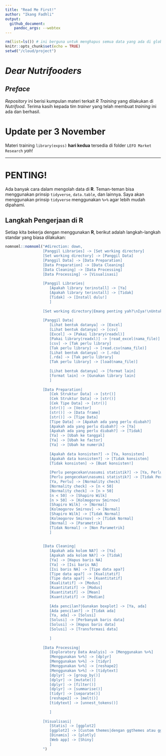 ```yaml
---
title: "Read Me First!"
author: "Ikang Fadhli"
output: 
  github_document:
    pandoc_args: --webtex
---
```


```r
rm(list=ls()) # ini berguna untuk menghapus semua data yang ada di global environment
knitr::opts_chunk$set(echo = TRUE)
setwd("/cloud/project")
```

# *Dear Nutrifooders*

## *Preface*

_Repository_ ini berisi kumpulan materi terkait _R Training_ yang dilakukan di _Nutrifood_. Terima kasih kepada tim _trainer_ yang telah membuat _training_ ini ada dan berhasil.

# Update per 3 November

Materi training `library(expss)` __hari kedua__ tersedia di folder `LEFO Market Research` _yah_!

---

# PENTING!

Ada banyak cara dalam mengolah data di __R__. Teman-teman bisa menggunakan prinsip `tidyverse`, `data.table`, dan lainnya. Saya akan menggunakan prinsip `tidyverse` menggunakan `%>%` agar lebih mudah dipahami.

## Langkah Pengerjaan di R

Setiap kita bekerja dengan menggunakan __R__, berikut adalah langkah-langkah standar yang biasa dilakukan:

```r
nomnoml::nomnoml("#direction: down,
                 [Panggil Libraries] -> [Set working directory]
                 [Set working directory] -> [Panggil Data]
                 [Panggil Data] -> [Data Preparation]
                 [Data Preparation] -> [Data Cleaning]
                 [Data Cleaning] -> [Data Processing]
                 [Data Processing] -> [Visualisasi]
                 
                 [Panggil Libraries|
                    [Apakah library terinstall] -> [Ya]
                    [Apakah library terinstall] -> [Tidak]
                    [Tidak] -> [Install dulu!]
                    ]
                 
                 [Set working directory|Emang penting yah?\nIya!\nUntuk memudahkan kita memanggil data\ndan resources lainnya.\n Kalau mencar2 kan males nulis file path-nya]
                 
                 [Panggil Data|
                    [Lihat bentuk datanya] -> [Excel]
                    [Lihat bentuk datanya] -> [csv]
                    [Excel] -> [Pakai library(readxl)]
                    [Pakai library(readxl)] -> [read_excel(nama_file)]
                    [csv] -> [Tak perlu library]
                    [Tak perlu library] -> [read.csv(nama_file)]
                    [Lihat bentuk datanya] -> [.rda]
                    [.rda] -> [Tak perlu library]
                    [Tak perlu library] -> [load(nama_file)]
                    
                    [Lihat bentuk datanya] -> [format lain]
                    [format lain] -> [Gunakan library lain]
                    ]
                    
                 [Data Preparation|
                    [Cek Struktur Data] -> [str()]
                    [Cek Struktur Data] -> [str()]
                    [Cek Tipe Data] -> [str()]
                    [str()] -> [Vector]
                    [str()] -> [Data frame]
                    [str()] -> [Tipe Data]
                    [Tipe Data] -> [Apakah ada yang perlu diubah?]
                    [Apakah ada yang perlu diubah?] -> [Ya]
                    [Apakah ada yang perlu diubah?] -> [Tidak]
                    [Ya] -> [Ubah ke tanggal]
                    [Ya] -> [Ubah ke factor]
                    [Ya] -> [Ubah ke numerik]
                    
                    [Apakah data konsisten?] -> [Ya, konsisten]
                    [Apakah data konsisten?] -> [Tidak konsisten]
                    [Tidak konsisten] -> [Buat konsisten!]
                    
                    [Perlu pengecekan\nasumsi statistik?] -> [Ya, Perlu]
                    [Perlu pengecekan\nasumsi statistik?] -> [Tidak Perlu]
                    [Ya, Perlu] -> [Normality check]
                    [Normality check] -> [n < 50]
                    [Normality check] -> [n > 50]
                    [n < 50] -> [Shapiro Wilk]
                    [n > 50] -> [Kolmogorov Smirnov]
                    [Shapiro Wilk] -> [Normal]
                    [Kolmogorov Smirnov] -> [Normal]
                    [Shapiro Wilk] -> [Tidak Normal]
                    [Kolmogorov Smirnov] -> [Tidak Normal]
                    [Normal] -> [Parametrik]
                    [Tidak Normal] -> [Non Parametrik]
                    ]
                 
                 
                 [Data Cleaning|
                    [Apakah ada kolom NA?] -> [Ya]
                    [Apakah ada kolom NA?] -> [Tidak]
                    [Ya] -> [Hapus baris NA]
                    [Ya] -> [Isi baris NA]
                    [Isi baris NA] -> [Tipe data apa?]
                    [Tipe data apa?] -> [Kualitatif]
                    [Tipe data apa?] -> [Kuantitatif]
                    [Kualitatif] -> [Modus]
                    [Kuantitatif] -> [Modus]
                    [Kuantitatif] -> [Mean]
                    [Kuantitatif] -> [Median]
                    
                    [Ada pencilan?|Gunakan boxplot] -> [Ya, ada]
                    [Ada pencilan?] -> [Tidak ada]
                    [Ya, ada] -> [Solusi]
                    [Solusi] -> [Perbanyak baris data]
                    [Solusi] -> [Hapus baris data]
                    [Solusi] -> [Transformasi data]
                    
                    ]
                    
                 [Data Processing|
                    [Exploratory Data Analyis] -> [Menggunakan %>%]
                    [Menggunakan %>%] -> [dplyr]
                    [Menggunakan %>%] -> [tidyr]
                    [Menggunakan %>%] -> [reshape2]
                    [Menggunakan %>%] -> [tidytext]
                    [dplyr] -> [group_by()]
                    [dplyr] -> [mutate()]
                    [dplyr] -> [filter()]
                    [dplyr] -> [summarise()]
                    [tidyr] -> [separate()]
                    [reshape2] -> [melt()]
                    [tidytext] -> [unnest_tokens()]
                    
                    ]
                    
                 [Visualisasi|
                    [Statis] -> [ggplot2]
                    [ggplot2] -> [Custom themes|dengan ggthemes atau ggpubr]
                    [Dinamis] -> [plotly]
                    [Web app] -> [Shiny]
                    ]
                 ")
```
